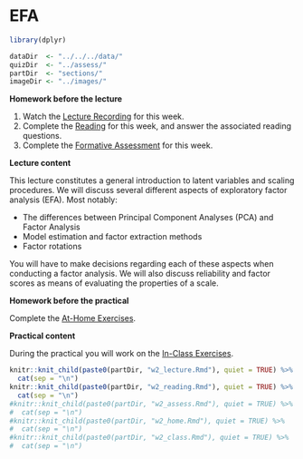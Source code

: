 # EFA

```{r week2_global_options, include = FALSE}
library(dplyr)

dataDir  <- "../../../data/"
quizDir  <- "../assess/"
partDir  <- "sections/"
imageDir <- "../images/"
```

**Homework before the lecture**

1. Watch the [Lecture Recording](lecture-1.html) for this week.
1. Complete the [Reading](reading-1.html) for this week, and answer the 
associated reading questions.
1. Complete the [Formative Assessment](formative-assessment-1.html) for this week.

**Lecture content**

This lecture constitutes a general introduction to latent variables and scaling 
procedures. We will discuss several different aspects of exploratory factor 
analysis (EFA). Most notably:

- The differences between Principal Component Analyses (PCA) and Factor Analysis
- Model estimation and factor extraction methods
- Factor rotations

You will have to make decisions regarding each of these aspects when conducting
a factor analysis. We will also discuss reliability and factor scores as means 
of evaluating the properties of a scale.

**Homework before the practical**

Complete the [At-Home Exercises](at-home-exercises-1.html). 

**Practical content**

During the practical you will work on the [In-Class Exercises](in-class-exercises-1.html).

```{r, echo = FALSE, message = FALSE, warning = FALSE, results = "asis"}
knitr::knit_child(paste0(partDir, "w2_lecture.Rmd"), quiet = TRUE) %>% 
  cat(sep = "\n")
knitr::knit_child(paste0(partDir, "w2_reading.Rmd"), quiet = TRUE) %>% 
  cat(sep = "\n")
#knitr::knit_child(paste0(partDir, "w2_assess.Rmd"), quiet = TRUE) %>% 
#  cat(sep = "\n")
#knitr::knit_child(paste0(partDir, "w2_home.Rmd"), quiet = TRUE) %>% 
#  cat(sep = "\n")
#knitr::knit_child(paste0(partDir, "w2_class.Rmd"), quiet = TRUE) %>% 
#  cat(sep = "\n")
```
